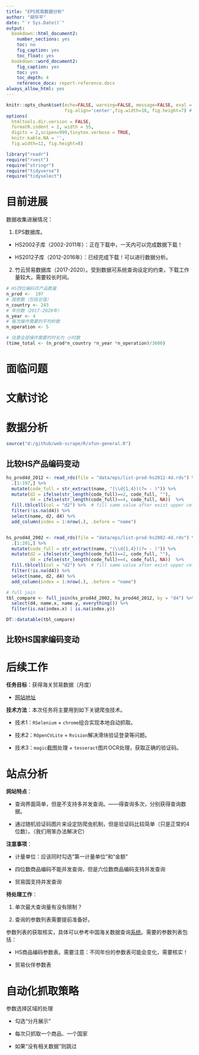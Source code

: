 ```yaml
---
title: "EPS贸易数据分析"
author: "胡华平"
date: "`r Sys.Date()`"
output:
  bookdown::html_document2:
    number_sections: yes
    toc: no
    fig_caption: yes
    toc_float: yes
  bookdown::word_document2:
    fig_caption: yes
    toc: yes
    toc_depth: 4
    reference_docx: report-reference.docx
always_allow_html: yes
---
```


```r
knitr::opts_chunk$set(echo=FALSE, warning=FALSE, message=FALSE, eval = TRUE,
                      fig.align='center',fig.width=10, fig.height=7) # Places figures on their own pages
options(
  htmltools.dir.version = FALSE, 
  formatR.indent = 2, width = 55, 
  digits = 2,scipen=999,tinytex.verbose = TRUE,
  knitr.kable.NA = '',
  fig.width=12, fig.height=8)

```


```r
library("readr")
require("rvest")
require("stringr")
require("tidyverse")
require("tidyselect")
```


\newpage

# 目前进展

数据收集进展情况：

1. EPS数据库。

- HS2002子库（2002-2011年）：正在下载中，一天内可以完成数据下载！

- HS2012子库（2012-2016年）：已经完成下载！可以进行数据分析。

2. 竹云贸易数据库（2017-2020）。受到数据可系统查询设定的约束，下载工作量较大，需要较长时间。

```r
# HS四位编码农产品数量
n_prod <-  197
# 国家数（包括总值）
n_country <- 243
# 年份数（2017-2020年）
n_year <- 4
# 每次操作需要的平均秒数
n_operation <- 5

# 估算全部操作需要的时长为 小时数
(time_total <- (n_prod*n_country *n_year *n_operation)/3600)

```



# 面临问题

# 文献讨论


# 数据分析

```r
source("d:/github/web-scrape/R/xfun-general.R")
```

## 比较HS产品编码变动

```r
hs_prod4d_2012 <- read_rds(file = "data/eps/list-prod-hs2012-4d.rds") %>%
  .[1:197,] %>%
  mutate(code_full = str_extract(name, "(\\d{1,4})(?= - )")) %>%
  mutate(d2 = ifelse(str_length(code_full)==2, code_full, ""),
         d4 = ifelse(str_length(code_full)==4, code_full, NA))  %>%
  fill.tblcell(col = "d2") %>%  # fill same value after exist upper cell 
  filter(!is.na(d4)) %>%
  select(name, d2, d4) %>%
  add_column(index = 1:nrow(.), .before = "name") 


hs_prod4d_2002 <- read_rds(file = "data/eps/list-prod-hs2002-4d.rds") %>%
  .[1:201,] %>%
  mutate(code_full = str_extract(name, "(\\d{1,4})(?= - )")) %>%
  mutate(d2 = ifelse(str_length(code_full)==2, code_full, ""),
         d4 = ifelse(str_length(code_full)==4, code_full, NA))  %>%
  fill.tblcell(col = "d2") %>%  # fill same value after exist upper cell 
  filter(!is.na(d4)) %>%
  select(name, d2, d4) %>%
  add_column(index = 1:nrow(.), .before = "name") 

# full join
tbl_compare <- full_join(hs_prod4d_2002, hs_prod4d_2012, by = "d4") %>%
  select(d4, name.x, name.y, everything()) %>%
  filter(is.na(index.x) | is.na(index.y))

```

```r
DT::datatable(tbl_compare)
```


## 比较HS国家编码变动


# 后续工作



**任务目标**：获得海关贸易数据（月度）

- [网站地址](http://htqqt.com/login/?g=gt)

**技术方法**：本次任务将主要用到如下关键爬虫技术。

- 技术1：`RSelenium` + `chrome`组合实现本地自动抓取。

- 技术2：`ROpenCVLite` + `Rvision`解决滑块验证登录等问题。

- 技术3：`magic`截图处理 + `tesseract`图片OCR处理，获取正确的验证码。

# 站点分析

**网站特点**：

- 查询界面简单，但是不支持多并发查询。——得查询多次，分别获得查询数据。

- 通过随机验证码图片来设定防爬虫机制，但是验证码比较简单（只是正常的4位数）。（我们用笨办法解决它）

**注意事项**：

- 计量单位：应该同时勾选“第一计量单位”和“金额”

- 四位数商品编码不能并发查询，但是六位数商品编码支持并发查询

- 贸易国支持并发查询

**待处理工作**：

1. 单次最大查询量有没有限制？

2. 查询的参数列表需要提前准备好。

参数列表的获取核实，具体可以参考中国海关数据查询[系统](http://43.248.49.97/)。需要的参数列表包括：

- HS商品编码参数表。需要注意：不同年份的参数表可能会变化，需要核实！

- 贸易伙伴参数表

# 自动化抓取策略

参数选择区域的处理

- 勾选“分月展示”

- 每次只抓取一个商品、一个国家

- 如果“没有相关数据”则跳过


